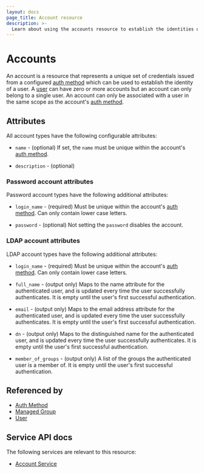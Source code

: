 ```yaml
---
layout: docs
page_title: Account resource
description: >-
  Learn about using the accounts resource to establish the identities of users. Understand how to configure general, password, and LDAP account attributes.
---
```


# Accounts

An account is a resource
that represents a unique set of credentials
issued from a configured [auth method][]
which can be used to establish the identity of a user.
A [user][] can have zero or more accounts
but an account can only belong to a single user.
An account can only be associated with a user
in the same scope as the account's [auth method][].

## Attributes

All account types have the following configurable attributes:

- `name` - (optional)
  If set, the `name` must be unique within the account's [auth method][].

- `description` - (optional)

### Password account attributes

Password account types have the following additional attributes:

- `login_name` - (required)
  Must be unique within the account's [auth method][].
  Can only contain lower case letters.

- `password` - (optional)
  Not setting the `password` disables the account.

### LDAP account attributes

LDAP account types have the following additional attributes:

- `login_name` - (required)
  Must be unique within the account's [auth method][].
  Can only contain lower case letters.

- `full_name` - (output only)
  Maps to the name attribute for the authenticated user, and is updated every
  time the user successfully authenticates. It is empty until the user's
  first successful authentication.

- `email` - (output only)
  Maps to the email address attribute for the authenticated user, and is updated
  every time the user successfully authenticates. It is empty until the
  user's first successful authentication.

- `dn` - (output only)
  Maps to the distinguished name for the authenticated user, and is updated
  every time the user successfully authenticates. It is empty until the
  user's first successful authentication.

- `member_of_groups` - (output only)
  A list of the groups the authenticated user is a member of. It is empty
  until the user's first successful authentication.

## Referenced by

- [Auth Method][]
- [Managed Group][]
- [User][]

[auth method]: /boundary/docs/domain-model/auth-methods
[managed group]: /boundary/docs/domain-model/managed-groups
[user]: /boundary/docs/domain-model/users

## Service API docs

The following services are relevant to this resource:

- [Account Service](/boundary/api-docs/account-service)
